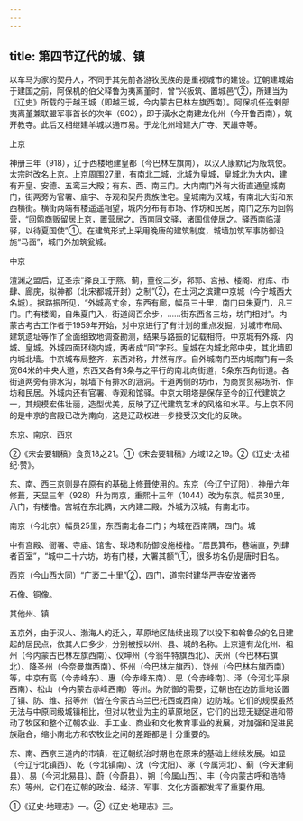 ```yaml
---
---
---
```

title: 第四节辽代的城、镇
---



以车马为家的契丹人，不同于其先前各游牧民族的是重视城市的建设。辽朝建城始于建国之前，阿保机的伯父释鲁为夷离堇时，曾“兴板筑、置城邑”②，所建当为《辽史》所载的于越王城（即越王城，今内蒙古巴林左旗西南）。阿保机任迭剌部夷离堇兼联盟军事首长的次年（902），即于潢水之南建龙化州（今开鲁西南），筑开教寺。此后又相继建羊城以通市易。于龙化州增建大广寺、天雄寺等。

上京

神册三年（918），辽于西楼地建皇都（今巴林左旗南），以汉人康默记为版筑使。太宗时改名上京。上京周围27里，有南北二城，北城为皇城，皇城北为大内，建有开皇、安德、五鸾三大殿；有东、西、南三门。大内南门外有大街直通皇城南门，街两旁为官署、庙宇、寺观和契丹贵族住宅。皇城南为汉城，有南北大街和东西横街。横街两端有楼遥遥相望，城内分布有市场、作坊和民居，南门之东为回鹘营，“回鹘商贩留居上京，置营居之。西南同文驿，诸国信使居之。驿西南临潢驿，以待夏国使”①。在建筑形式上采用晚唐的建筑制度，城墙加筑军事防御设施“马面”，城门外加筑瓮城。

中京

澶渊之盟后，辽圣宗“择良工于燕、蓟，董役二岁，郛郭、宫掖、楼阁、府库、市肆、廊庑，拟神都（北宋都城开封）之制”②，在土河之滨建中京城（今宁城西大名城）。据路振所见，“外城高丈余，东西有廊，幅员三十里，南门曰朱夏门，凡三门。门有楼阁，自朱夏门入，街道阔百余步，……街东西各三坊，坊门相对”。内蒙古考古工作者于1959年开始，对中京进行了有计划的重点发掘，对城市布局、建筑遗址等作了全面细致地调查勘测，结果与路振的记载相符。中京城有外城、内城、皇城。外城四面环绕内城，两者成“回”字形。皇城在内城北部中央，其北墙即内城北墙。中京城布局整齐，东西对称，井然有序。自外城南门至内城南门有一条宽64米的中央大道，东西又各有3条与之平行的南北向街道，5条东西向街道。各街道两旁有排水沟，城墙下有排水的涵洞。干道两侧的坊市，为商贾贸易场所、作坊和民居。外城内还有官署、寺观和馆驿。中京大明塔是保存至今的辽代建筑之一，其规模宏伟壮丽，造型优美，反映了辽代建筑艺术的风格和水平。与上京不同的是中京的宫殿已改为南向，这是辽政权进一步接受汉文化的反映。

东京、南京、西京

②《宋会要辑稿》食货18之21。①《宋会要辑稿》方域12之19。②《辽史·太祖纪·赞》。

东、南、西三京则是在原有的基础上修葺使用的。东京（今辽宁辽阳），神册六年修葺，天显三年（928）升为南京，重熙十三年（1044）改为东京。幅员30里，八门，有楼橹。宫城在东北隅，大内建二殿。外城为汉城，有南北市。

南京（今北京）幅员25里，东西南北各二门；内城在西南隅，四门。城

中有宫殿、衙署、寺庙、馆舍、球场和防御设施楼橹。“居民箕布，巷端直，列肆者百室”，“城中二十六坊，坊有门楼，大署其额”①，很多坊名仍是唐时旧名。

西京（今山西大同）“广袤二十里”②，四门，道宗时建华严寺安放诸帝

石像、铜像。

其他州、镇

五京外，由于汉人、渤海人的迁入，草原地区陆续出现了以投下和斡鲁朵的名目建起的居民点，依其人口多少，分别被授以州、县、城的名称。上京道有龙化州、祖州（今内蒙古巴林左旗西南）、仪坤州（今翁牛特旗西北）、庆州（今巴林右旗北）、降圣州（今奈曼旗西南）、怀州（今巴林左旗西）、饶州（今巴林右旗西南）等，中京有高（今赤峰东）、惠（今赤峰东南）、恩（今赤峰南）、泽（今河北平泉西南）、松山（今内蒙古赤峰西南）等州。为防御的需要，辽朝也在边防重地设置了镇、防、维、招等州（皆在今蒙古乌兰巴托西或西南）边防城。它们的规模虽然无法与中原同级城镇相比，但对以牧业为主的草原地区，它们的出现无疑促进和带动了牧区和整个辽朝农业、手工业、商业和文化教育事业的发展，对加强和促进民族融合，缩小南北方和农牧业之间的差距都是十分重要的。

东、南、西京三道内的市镇，在辽朝统治时期也在原来的基础上继续发展。如显（今辽宁北镇西）、乾（今北镇南）、沈（今沈阳）、涿（今属河北）、蓟（今天津蓟县）、易（今河北易县）、蔚（今蔚县）、朔（今属山西）、丰（今内蒙古呼和浩特东）等州，它们在辽朝的政治、经济、军事、文化方面都发挥了重要作用。

①《辽史·地理志》一。②《辽史·地理志》三。